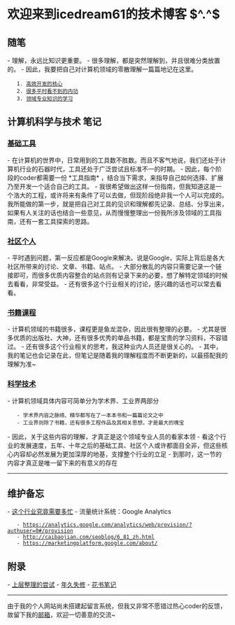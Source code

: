 = 欢迎来到icedream61的技术博客 $^.^$ =

== 随笔 ==
- 理解，永远比知识更重要。
- 很多理解，都是突然理解到，并且很难分类放置的。
- 因此，我要把自己对计算机领域的零散理解一篇篇地记在这里。
    1. [[高效开发的核心]]
    2. [[很多平时看不到的内功]]
    3. [[领域专业知识的学习]]


== 计算机科学与技术 笔记 ==

=== [[基础工具]] ===
- 在计算机的世界中，日常用到的工具数不胜数。而且不客气地说，我们还处于计算机行业的石器时代，工具还处于广泛尝试且标准不一的时期。
- 因此，每个阶段的coder都需要一份 *工具指南* ，结合当下需求，来指导自己如何选择、扩展乃至开发一个适合自己的工具。
- 我很希望做出这样一份指南，但我知道这是一个浩大的工程，或许将来有条件了可以去做，但现阶段绝非我一个人可以完成的。我所能做的第一步，就是把自己对工具的见识和理解都先记录、总结、分享出来，如果有人关注的话也结合一些意见，从而慢慢整理出一份我所涉及领域的工具指南，还有一套工具探索的思路。


=== [[社区个人]] ===
- 平时遇到问题，第一反应都是Google来解决。说是Google，实际上背后是各大社区所带来的讨论、文章、书籍、站点。
- 大部分散乱的内容只需要记录一个链接即可，而很多优质内容整合的站点则有记录下来的必要，想了解特定领域的时候去看看，非常受益。
- 还有很多这个行业相关的讨论，感兴趣的话也可以常去看看。


=== [[书籍课程]] ===
- 计算机领域的书籍很多，课程更是鱼龙混杂，因此很有整理的必要。
- 尤其是很多优质的出版社、大神，还有很多优秀的单品书籍，都是宝贵的学习资料，不容错过。
- 还有很多这个行业相关的思考，我这种业内人员还是很关心的。
- 其中，我的笔记也会记录在此，但笔记是随着我的理解程度而不断更新的，以最搭配我的理解为准~


=== [[科学技术]] ===
- 计算机领域具体内容可简单分为学术界、工业界两部分
    - 学术界内容之脉络、精华都写在了一本本书和一篇篇论文之中
    - 工业界则除了书籍，还有很多工程作品及其相关思想，才是最大的瑰宝
- 因此，关于这些内容的理解，才真正是这个领域专业人员的看家本领
- 看这个行业的发展速度，五年、十年之后的基础工具、社区个人或许都面目全非，但这些核心内容却必然发展为更加深厚的地基，支撑整个行业的立足
- 到那时，这一节的内容才真正是唯一留下来的有意义的存在

----

== 维护备忘 ==
- [[这个行业究竟需要多忙]]
- 流量统计系统：Google Analytics
    - https://analytics.google.com/analytics/web/provision/?authuser=0#/provision
    - http://caibaojian.com/seoblog/6_81_zh.html
    - https://marketingplatform.google.com/about/


== 附录 ==
- [[上层整理的尝试]]
- [[年久失修]]
- [[花书笔记]]


----

由于我的个人网站尚未搭建起留言系统，但我又非常不愿错过热心coder的反馈，故留下我的[[mailto:icedream61@163.com|邮箱]]，欢迎一切善意的交流~
